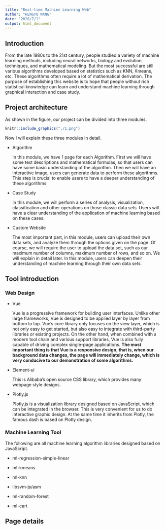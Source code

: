 ```yaml
---
title: "Real-time Machine Learning Web"
author: "HENGYU WANG"
date: "2020/7/1"
output: html_document
---
```


## Introduction

From the late 1980s to the 21st century, people studied a variety of machine learning methods, including neural networks, biology and evolution techniques, and mathematical modeling. But the most successful are still various algorithms developed based on statistics such as KNN, Kmeans, etc. These algorithms often require a lot of mathematical derivation. The purpose of establishing this website is to hope that people without rich statistical knowledge can learn and understand machine learning through graphical interaction and case study.

## Project architecture
As shown in the figure, our project can be divided into three modules.


```r
knitr::include_graphics("./1.png")
```

Now I will explain these three modules in detail.

* Algorithm

  In this module, we have 1 page for each Algorithm. First we will have some text descriptions and mathematical formulas, so that users can have some basic understanding of the algorithm. Then we will have an interactive image, users can generate data to perform these algorithms. This step is crucial to enable users to have a deeper understanding of these algorithms
  
* Case Study

  In this module, we will perform a series of analysis, visualization, classification and other operations on those classic data sets. Users will have a clear understanding of the application of machine learning based on these cases.

* Custom Website
  
  The most important part, in this module, users can upload their own data sets, and analyze them through the options given on the page. Of course, we will require the user to upload the data set, such as our maximum number of columns, maximum number of rows, and so on. We will explain in detail later. In this module, users can deepen their understanding of machine learning through their own data sets.


## Tool introduction

### Web Design

* Vue
  
  Vue is a progressive framework for building user interfaces. Unlike other large frameworks, Vue is designed to be applied layer by layer from bottom to top. Vue's core library only focuses on the view layer, which is not only easy to get started, but also easy to integrate with third-party libraries or existing projects. On the other hand, when combined with a modern tool chain and various support libraries, Vue is also fully capable of driving complex single-page applications. **The most important thing is that Vue is a responsive design, that is, when our background data changes, the page will immediately change, which is very conducive to our demonstration of some algorithms.**
  
* Element-ui

  This is Alibaba's open source CSS library, which provides many webpage style designs.

* Plotly.js

  Plotly.js is a visualization library designed based on JavaScript, which can be integrated in the browser. This is very convenient for us to do interactive graphic design. At the same time it inherits from Plotly, the famous dash is based on Plotly design.


### Machine Learning Tool
The following are all machine learning algorithm libraries designed based on JavaScript.

* ml-regression-simple-linear

* ml-kmeans

* ml-knn

* libsvm-js/asm

* ml-random-forest

* ml-cart

## Page details





